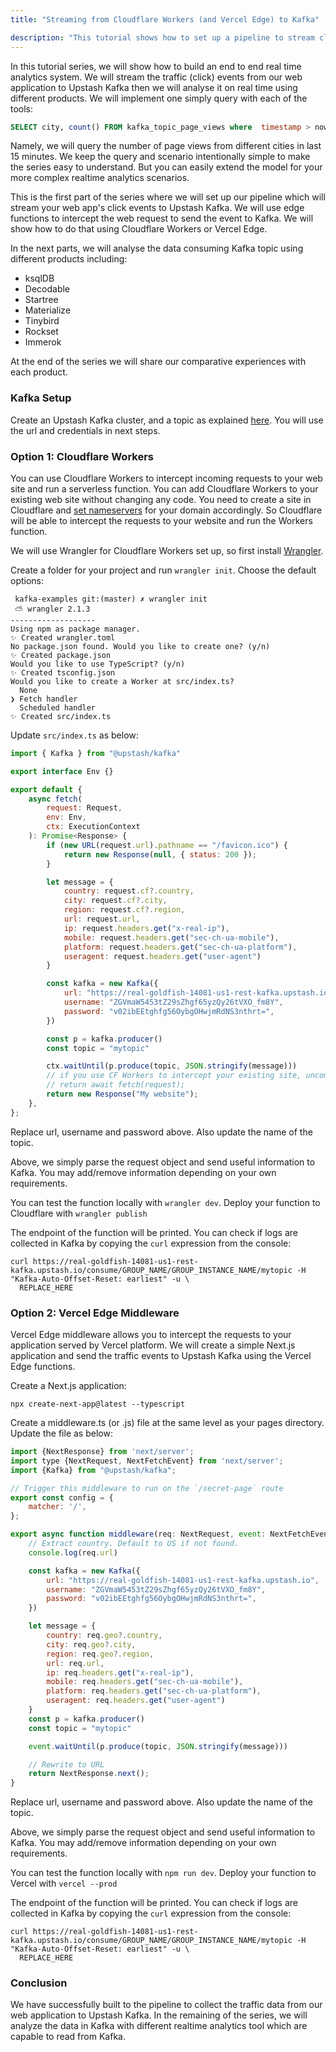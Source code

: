 ```yaml
---
title: "Streaming from Cloudflare Workers (and Vercel Edge) to Kafka"

description: "This tutorial shows how to set up a pipeline to stream click events to Upstash Kafka"
---
```


In this tutorial series, we will show how to build an end to end real time
analytics system. We will stream the traffic (click) events from our web
application to Upstash Kafka then we will analyse it on real time using
different products. We will implement one simply query with each of the tools:

```sql
SELECT city, count() FROM kafka_topic_page_views where  timestamp > now() - INTERVAL 15 MINUTE group by city
```

Namely, we will query the number of page views from different cities in last 15
minutes. We keep the query and scenario intentionally simple to make the series
easy to understand. But you can easily extend the model for your more complex
realtime analytics scenarios.

This is the first part of the series where we will set up our pipeline which
will stream your web app's click events to Upstash Kafka. We will use edge
functions to intercept the web request to send the event to Kafka. We will show
how to do that using Cloudflare Workers or Vercel Edge.

In the next parts, we will analyse the data consuming Kafka topic using
different products including:

- ksqlDB
- Decodable
- Startree
- Materialize
- Tinybird
- Rockset
- Immerok

At the end of the series we will share our comparative experiences with each
product.

### Kafka Setup

Create an Upstash Kafka cluster, and a topic as explained
[here](https://docs.upstash.com/kafka). You will use the url and credentials in
next steps.

### Option 1: Cloudflare Workers

You can use Cloudflare Workers to intercept incoming requests to your web site
and run a serverless function. You can add Cloudflare Workers to your existing
web site without changing any code. You need to create a site in Cloudflare and
[set nameservers](https://developers.cloudflare.com/automatic-platform-optimization/get-started/change-nameservers/)
for your domain accordingly. So Cloudflare will be able to intercept the
requests to your website and run the Workers function.

We will use Wrangler for Cloudflare Workers set up, so first install
[Wrangler](https://developers.cloudflare.com/workers/wrangler/).

Create a folder for your project and run `wrangler init`. Choose the default
options:

```shell
 kafka-examples git:(master) ✗ wrangler init
 ⛅️ wrangler 2.1.3 
-------------------
Using npm as package manager.
✨ Created wrangler.toml
No package.json found. Would you like to create one? (y/n)
✨ Created package.json
Would you like to use TypeScript? (y/n)
✨ Created tsconfig.json
Would you like to create a Worker at src/index.ts?
  None
❯ Fetch handler
  Scheduled handler
✨ Created src/index.ts
```

Update `src/index.ts` as below:

```js
import { Kafka } from "@upstash/kafka"

export interface Env {}

export default {
    async fetch(
        request: Request,
        env: Env,
        ctx: ExecutionContext
    ): Promise<Response> {
        if (new URL(request.url).pathname == "/favicon.ico") {
            return new Response(null, { status: 200 });
        }

        let message = {
            country: request.cf?.country,
            city: request.cf?.city,
            region: request.cf?.region,
            url: request.url,
            ip: request.headers.get("x-real-ip"),
            mobile: request.headers.get("sec-ch-ua-mobile"),
            platform: request.headers.get("sec-ch-ua-platform"),
            useragent: request.headers.get("user-agent")
        }

        const kafka = new Kafka({
            url: "https://real-goldfish-14081-us1-rest-kafka.upstash.io",
            username: "ZGVmaW5453tZ29sZhgf65yzQy26tVXO_fm8Y",
            password: "v02ibEEtghfg56OybgOHwjmRdNS3nthrt=",
        })

        const p = kafka.producer()
        const topic = "mytopic"

        ctx.waitUntil(p.produce(topic, JSON.stringify(message)))
        // if you use CF Workers to intercept your existing site, uncomment below
        // return await fetch(request);
        return new Response("My website");
    },
};
```

Replace url, username and password above. Also update the name of the topic.

Above, we simply parse the request object and send useful information to Kafka.
You may add/remove information depending on your own requirements.

You can test the function locally with `wrangler dev`. Deploy your function to
Cloudflare with `wrangler publish`

The endpoint of the function will be printed. You can check if logs are
collected in Kafka by copying the `curl` expression from the console:

```shell
curl https://real-goldfish-14081-us1-rest-kafka.upstash.io/consume/GROUP_NAME/GROUP_INSTANCE_NAME/mytopic -H "Kafka-Auto-Offset-Reset: earliest" -u \
  REPLACE_HERE
```

### Option 2: Vercel Edge Middleware

Vercel Edge middleware allows you to intercept the requests to your application
served by Vercel platform. We will create a simple Next.js application and send
the traffic events to Upstash Kafka using the Vercel Edge functions.

Create a Next.js application:

```shell
npx create-next-app@latest --typescript
```

Create a middleware.ts (or .js) file at the same level as your pages directory.
Update the file as below:

```js
import {NextResponse} from 'next/server';
import type {NextRequest, NextFetchEvent} from 'next/server';
import {Kafka} from "@upstash/kafka";

// Trigger this middleware to run on the `/secret-page` route
export const config = {
    matcher: '/',
};

export async function middleware(req: NextRequest, event: NextFetchEvent) {
    // Extract country. Default to US if not found.
    console.log(req.url)

    const kafka = new Kafka({
        url: "https://real-goldfish-14081-us1-rest-kafka.upstash.io",
        username: "ZGVmaW5453tZ29sZhgf65yzQy26tVXO_fm8Y",
        password: "v02ibEEtghfg56OybgOHwjmRdNS3nthrt=",
    })

    let message = {
        country: req.geo?.country,
        city: req.geo?.city,
        region: req.geo?.region,
        url: req.url,
        ip: req.headers.get("x-real-ip"),
        mobile: req.headers.get("sec-ch-ua-mobile"),
        platform: req.headers.get("sec-ch-ua-platform"),
        useragent: req.headers.get("user-agent")
    }
    const p = kafka.producer()
    const topic = "mytopic"

    event.waitUntil(p.produce(topic, JSON.stringify(message)))

    // Rewrite to URL
    return NextResponse.next();
}
```

Replace url, username and password above. Also update the name of the topic.

Above, we simply parse the request object and send useful information to Kafka.
You may add/remove information depending on your own requirements.

You can test the function locally with `npm run dev`. Deploy your function to
Vercel with `vercel --prod`

The endpoint of the function will be printed. You can check if logs are
collected in Kafka by copying the `curl` expression from the console:

```shell
curl https://real-goldfish-14081-us1-rest-kafka.upstash.io/consume/GROUP_NAME/GROUP_INSTANCE_NAME/mytopic -H "Kafka-Auto-Offset-Reset: earliest" -u \
  REPLACE_HERE
```

### Conclusion

We have successfully built to the pipeline to collect the traffic data from our
web application to Upstash Kafka. In the remaining of the series, we will
analyze the data in Kafka with different realtime analytics tool which are
capable to read from Kafka.
